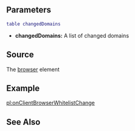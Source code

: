
{{Client event}}
{{New feature/item|3.0150|1.5||
The event is triggered when the whitelist has changed. Note that this event is only triggered if the request window was confirmed by accepting.
}}

==Parameters== 
<syntaxhighlight lang="lua">
table changedDomains
</syntaxhighlight>
*'''changedDomains:''' A list of changed domains

==Source==
The [[/Element/Browser.md|browser]] element

==Example== 
{{Example}}

[[/pl:onClientBrowserWhitelistChange.md|pl:onClientBrowserWhitelistChange]]

==See Also==
{{CEF_events}}